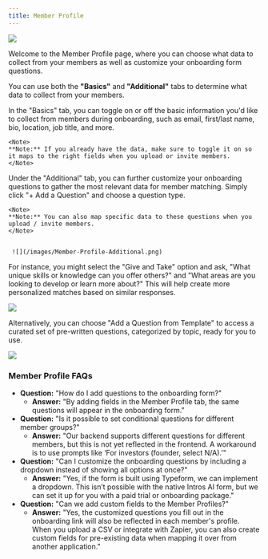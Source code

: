 ```yaml
---
title: Member Profile
---
```

![](/images/Member-Profile-Basics.png)

Welcome to the Member Profile page, where you can choose what data to collect from your members as well as customize your onboarding form questions.

You can use both the **"Basics"** and **"Additional"** tabs to determine what data to collect from your members. 

<Tabs>
  <Tab title="Basics">
    In the "Basics" tab, you can toggle on or off the basic information you'd like to collect from members during onboarding, such as email, first/last name, bio, location, job title, and more.
 
    
    <Note>
    **Note:** If you already have the data, make sure to toggle it on so it maps to the right fields when you upload or invite members.
    </Note>
    
  </Tab>
  <Tab title="Additional">
   Under the "Additional" tab, you can further customize your onboarding questions to gather the most relevant data for member matching. Simply click "+ Add a Question" and choose a question type.  

    <Note>
    **Note:** You can also map specific data to these questions when you upload / invite members.
    </Note>


     ![](/images/Member-Profile-Additional.png)

  For instance, you might select the "Give and Take" option and ask, "What unique skills or knowledge can you offer others?" and "What areas are you looking to develop or learn more about?" This will help create more personalized matches based on similar responses.

![](/images/Member-Profile-Questions.png)

 Alternatively, you can choose "Add a Question from Template" to access a curated set of pre-written questions, categorized by topic, ready for you to use.

  ![](/images/Member-Profile-Question-Templates.png) 
    
  </Tab>
</Tabs>

### **Member Profile FAQs**
- **Question:** "How do I add questions to the onboarding form?"
    - **Answer:** "By adding fields in the Member Profile tab, the same questions will appear in the onboarding form."
- **Question:** "Is it possible to set conditional questions for different member groups?"
    - **Answer:** "Our backend supports different questions for different members, but this is not yet reflected in the frontend. A workaround is to use prompts like ‘For investors (founder, select N/A).’"
- **Question:** "Can I customize the onboarding questions by including a dropdown instead of showing all options at once?"
    - **Answer:** "Yes, if the form is built using Typeform, we can implement a dropdown. This isn’t possible with the native Intros AI form, but we can set it up for you with a paid trial or onboarding package."
- **Question:** "Can we add custom fields to the Member Profiles?"
    - **Answer:** "Yes, the customized questions you fill out in the onboarding link will also be reflected in each member's profile. When you upload a CSV or integrate with Zapier, you can also create custom fields for pre-existing data when mapping it over from another application."





